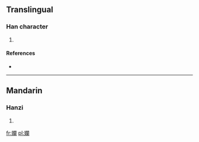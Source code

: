 ==Translingual==

===Han character===
{{Han char|rn=38|rad=女|as=17|sn=20|four=|canj=女日弓田 (VANW)}}

# {{defn|Han|sort=女17}}

====References====
* {{Han ref|kx=0274.080|dkj=06892|dj=0542.250|hdz=21090.150|uh=5B44|ud=23364}}

----

==Mandarin==

===Hanzi===
{{cmn-hanzi|pin=[[lǎn]] ([[lan3]])|wg=lan<sup>3</sup>}}

# {{defn|Mandarin|sort=女17}}

[[fr:孄]]
[[pl:孄]]
